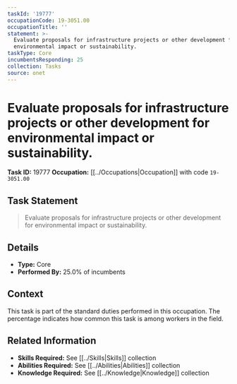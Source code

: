 ```yaml
---
taskId: '19777'
occupationCode: 19-3051.00
occupationTitle: ''
statement: >-
  Evaluate proposals for infrastructure projects or other development for
  environmental impact or sustainability.
taskType: Core
incumbentsResponding: 25
collection: Tasks
source: onet
---
```

# Evaluate proposals for infrastructure projects or other development for environmental impact or sustainability.

**Task ID:** 19777
**Occupation:** [[../Occupations|Occupation]] with code `19-3051.00`

## Task Statement

> Evaluate proposals for infrastructure projects or other development for environmental impact or sustainability.

## Details

- **Type:** Core
- **Performed By:** 25.0% of incumbents

## Context

This task is part of the standard duties performed in this occupation. The percentage indicates how common this task is among workers in the field.

## Related Information

- **Skills Required:** See [[../Skills|Skills]] collection
- **Abilities Required:** See [[../Abilities|Abilities]] collection
- **Knowledge Required:** See [[../Knowledge|Knowledge]] collection
